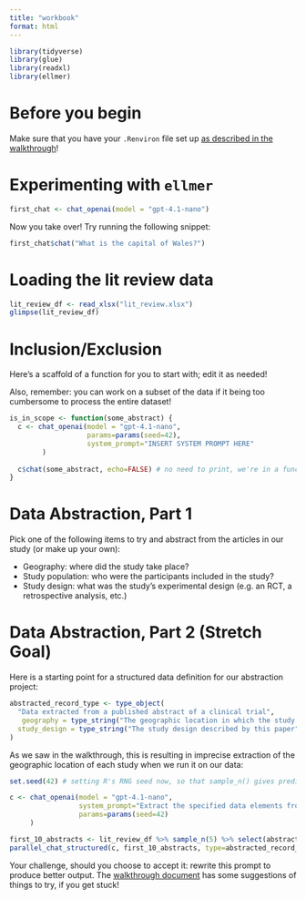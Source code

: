```yaml
---
title: "workbook"
format: html
---
```


```r
library(tidyverse)
library(glue)
library(readxl)
library(ellmer)
```

# Before you begin

Make sure that you have your `.Renviron` file set up [as described in the walkthrough](https://dmice.ohsu.edu/bedricks/courses/narch_llm_summer_2025/01_first_steps.html#first-steps)!

# Experimenting with `ellmer`

```r
first_chat <- chat_openai(model = "gpt-4.1-nano")
```

Now you take over! Try running the following snippet:

```r
first_chat$chat("What is the capital of Wales?")
```


# Loading the lit review data

```r
lit_review_df <- read_xlsx("lit_review.xlsx")
glimpse(lit_review_df)
```

# Inclusion/Exclusion

Here's a scaffold of a function for you to start with; edit it as needed!

Also, remember: you can work on a subset of the data if it being too cumbersome to process the entire dataset!

```r
is_in_scope <- function(some_abstract) {
  c <- chat_openai(model = "gpt-4.1-nano",
                   params=params(seed=42),
                   system_prompt="INSERT SYSTEM PROMPT HERE"
        )
  
  c$chat(some_abstract, echo=FALSE) # no need to print, we're in a function
}
```

# Data Abstraction, Part 1

Pick one of the following items to try and abstract from the articles in our study (or make up your own):

- Geography: where did the study take place?
- Study population: who were the participants included in the study?
- Study design: what was the study's experimental design (e.g. an RCT, a retrospective analysis, etc.)

# Data Abstraction, Part 2 (Stretch Goal)

Here is a starting point for a structured data definition for our abstraction project:

```r
abstracted_record_type <- type_object(
  "Data extracted from a published abstract of a clinical trial",
   geography = type_string("The geographic location in which the study took place."),
  study_design = type_string("The study design described by this paper")
)
```

As we saw in the walkthrough, this is resulting in imprecise extraction of the geographic location of each study when we run it on our data:

```r

set.seed(42) # setting R's RNG seed now, so that sample_n() gives predictable behavior.

c <- chat_openai(model = "gpt-4.1-nano", 
                 system_prompt="Extract the specified data elements from an article abstract.",
                 params=params(seed=42)
     )

first_10_abstracts <- lit_review_df %>% sample_n(5) %>% select(abstract) %>% pull %>% as.list
parallel_chat_structured(c, first_10_abstracts, type=abstracted_record_type)

```


Your challenge, should you choose to accept it: rewrite this prompt to produce better output. 
The [walkthrough document](https://dmice.ohsu.edu/bedricks/courses/narch_llm_summer_2025/04_stretch_goal_structured_output.html#iterating-and-improving) has some suggestions of things to try, if you get stuck!